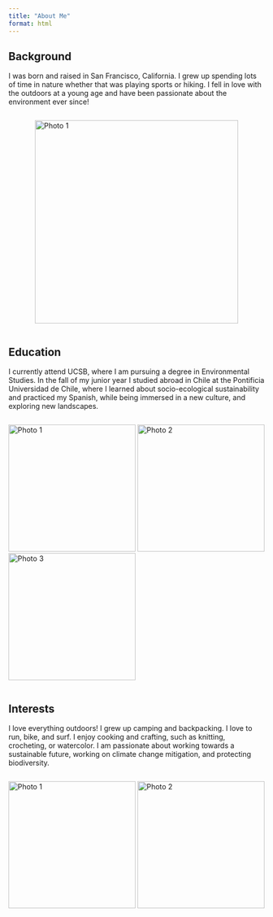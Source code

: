```yaml
---
title: "About Me"
format: html
---
```


## Background

I was born and raised in San Francisco, California. I grew up spending lots of time in nature whether that was playing sports or hiking. I fell in love with the outdoors at a young age and have been passionate about the environment ever since!

<div style="display: flex; justify-content: center; align-items: center; gap: 1rem;">

  <img src="/images/backpacking.jpeg" alt="Photo 1" style="height: 400px; object-fit: cover;" />

</div>


## Education

I currently attend UCSB, where I am pursuing a degree in Environmental Studies. In the fall of my junior year I studied abroad in Chile at the Pontificia Universidad de Chile, where I learned about socio-ecological sustainability and practiced my Spanish, while being immersed in a new culture, and exploring new landscapes.

<div style="display: flex; justify-content: center; align-items: center; gap: 1rem;">

  <img src="/images/torresdelpaine.jpg" alt="Photo 1" style="height: 250px; object-fit: cover;" />
  <img src="/images/atacama.jpeg" alt="Photo 2" style="height: 250px; object-fit: cover;" />
  <img src="/images/volcano.jpeg" alt="Photo 3" style="height: 250px; object-fit: cover;" />

</div>

## Interests

I love everything outdoors! I grew up camping and backpacking. I love to run, bike, and surf. I enjoy cooking and crafting, such as knitting, crocheting, or watercolor. I am passionate about working towards a sustainable future, working on climate change mitigation, and protecting biodiversity.

<div style="display: flex; justify-content: center; align-items: center; gap: 1rem;">

  <img src="/images/halfmary.jpeg" alt="Photo 1" style="height: 250px; object-fit: cover;" />
  <img src="/images/biking.jpeg" alt="Photo 2" style="height: 250px; object-fit: cover;" />
  
</div>


